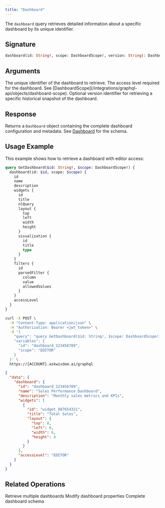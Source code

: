 ```yaml
---
title: "Dashboard"
---
```


The `dashboard` query retrieves detailed information about a specific dashboard by its unique identifier.

## Signature

```graphql
dashboard(id: String!, scope: DashboardScope!, version: String): Dashboard!
```

## Arguments

<ParamField path="id" type="String!" required>
  The unique identifier of the dashboard to retrieve.
</ParamField>

<ParamField path="scope" type="DashboardScope!" required>
  The access level required for the dashboard. See [DashboardScope](/integrations/graphql-api/objects/dashboard-scope).
</ParamField>

<ParamField path="version" type="String">
  Optional version identifier for retrieving a specific historical snapshot of the dashboard.
</ParamField>

## Response

Returns a `Dashboard` object containing the complete dashboard configuration and metadata. See [Dashboard](/integrations/graphql-api/objects/dashboard) for the schema.

## Usage Example

This example shows how to retrieve a dashboard with editor access:

```graphql
query GetDashboard($id: String!, $scope: DashboardScope!) {
  dashboard(id: $id, scope: $scope) {
    id
    name
    description
    widgets {
      id
      title
      nlQuery
      layout {
        top
        left
        width
        height
      }
      visualization {
        id
        title
        type
      }
    }
    filters {
      id
      parsedFilter {
        column
        value
        allowedValues
      }
    }
    accessLevel
  }
}
```

<RequestExample>

```bash Request
curl -X POST \
  -H "Content-Type: application/json" \
  -H "Authorization: Bearer <jwt_token>" \
  -d '{
    "query": "query GetDashboard($id: String!, $scope: DashboardScope!) { dashboard(id: $id, scope: $scope) { id name description widgets { id title layout { top left width height } } accessLevel } }",
    "variables": {
      "id": "dashboard_123456789",
      "scope": "EDITOR"
    }
  }' \
  https://{ACCOUNT}.askwisdom.ai/graphql
```

</RequestExample>

<ResponseExample>

```json Response
{
  "data": {
    "dashboard": {
      "id": "dashboard_123456789",
      "name": "Sales Performance Dashboard",
      "description": "Monthly sales metrics and KPIs",
      "widgets": [
        {
          "id": "widget_987654321",
          "title": "Total Sales",
          "layout": {
            "top": 0,
            "left": 0,
            "width": 6,
            "height": 4
          }
        }
      ],
      "accessLevel": "EDITOR"
    }
  }
}
```

</ResponseExample>

## Related Operations

<CardGroup cols={2}>
  <Card title="Dashboards Query" icon="list" href="/integrations/graphql-api/queries/dashboard/dashboards">
    Retrieve multiple dashboards
  </Card>
  <Card title="Update Dashboard" icon="pen-to-square" href="/integrations/graphql-api/mutations/dashboard/update-dashboard">
    Modify dashboard properties
  </Card>
  <Card title="Dashboard Object" icon="folder" href="/integrations/graphql-api/objects/dashboard">
    Complete dashboard schema
  </Card>
</CardGroup>